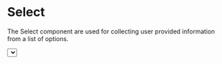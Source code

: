 
<Meta title="Data Entry/Select" component={Select}/>

# Select

The Select component are used for collecting user provided information from a list of options.

<Canvas>
  <Select
    defaultValue="2"
    name="input"
    options={[
      {
        label: 'Option1',
        value: '1'
      },
      {
        label: 'Option2',
        value: '2'
      },
      {
        label: 'Option3',
        value: '3'
      }
    ]}
  />
</Canvas>

## Properties

**Note:** ValueType must be string, number or boolean.

|Property|Type|Default Value|Description|Required|
|---|---|---|---|---|
|options|`Array<ISelectOption> \| Array<ISelectGroupedOption>`|-|The options to display in the select.|Yes|
|name|string|undefined|The name of the input|No|
|isSearchable|boolean|false|Whether the select can be searched.|No|
|isMulti|boolean|false|Whether the select can be selected multiple times.|No|
|isRtl|boolean|false|Whether the select is right to left.|No|
|placeholder|string|-|The placeholder text to display when the select is empty.|No|
|value|ValueType|-|Value of the input|No|
|isLoading|boolean|false|If true, the select will be loading|No|
|defaultValue|ValueType|undefined|Default value of the input|No|
|onChange|`function(ValueType,ChangeEvent)`|undefined|Callback for when the input changes|No|
|onBlur |`function(FocusEvent)`|undefined|Callback for when the input loses focus|No|
|tabIndex|number|undefined|The tab index of the input|No|
|disabled|boolean|undefined|Whether the input is disabled|No|
|autoFocus|boolean|undefined|Whether the input should be focused on mount|No|
|isError|boolean|undefined|Whether the input is in an error state|No|
|formatGroupLabel|`function(ISelectGroupedOption)`|undefined|Function to format the group label|No|
|formatOptionLabel|`function(ISelectOption,ValueType)`|undefined|Function to format the option label|No|
|menuPortalTarget|HTMLElement|undefined|The element to render the menu portal to|No|
|testingID| string | undefined | The id used for testing purposes.<br/>`<div data-testid="my-test-id"/>` |No|


### ISelectOption (Object)

|Property|Type|Default Value|Description|Required|
|---|---|---|---|---|
|label|ReactNode|-|The label of the option|Yes|
|value|ValueType|-|The value of the option|Yes|
|isFixed|boolean|false|Whether the option is fixed|No|
|isDisabled|boolean|false|Whether the option is disabled|No|

### ISelectGroupedOption (Object)

|Property|Type|Default Value|Description|Required|
|---|---|---|---|---|
|label|string|-|The label of the group|Yes|
|options|`Array<ISelectOption>`|-|The options of the group|Yes|


